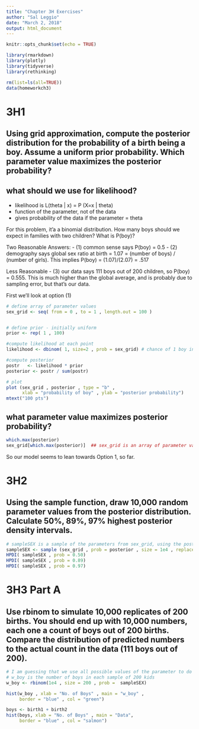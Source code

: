 ---
title: "Chapter 3H Exercises"
author: "Sal Leggio"
date: "March 2, 2018"
output: html_document
---

```{r setup, include=FALSE}
knitr::opts_chunk$set(echo = TRUE)
```
```{r , echo = TRUE}

library(rmarkdown)
library(plotly)
library(tidyverse)
library(rethinking)

rm(list=ls(all=TRUE))
data(homeworkch3)
```
3H1
===

## Using grid approximation, compute the posterior distribution for the probability of a birth being a boy. Assume a uniform prior probability. Which parameter value maximizes the posterior probability?

## what should we use for likelihood?

- likelihood is  L(theta | x) = P (X=x | theta) 
- function of the parameter, not of the data
- gives probability of the data if the parameter = theta

For this problem, it'a a binomial distribution.
How many boys should we expect in families with two children?
What is P(boy)?

Two Reasonable Answers:
- (1) common sense says P(boy) = 0.5
- (2) demography says global sex ratio at birth = 1.07 = (number of boys) / (number of girls). This implies P(boy) = (1.07)/(2.07) = .517

Less Reasonable
- (3) our data says 111 boys out of 200 children, so P(boy) = 0.555. This is much higher than the global average, and is probably due to sampling error, but that's our data.


First we'll look at option (1)

```{r, echo=TRUE}
# define array of parameter values
sex_grid <- seq( from = 0 , to = 1 , length.out = 100 ) 


# define prior - initially uniform 
prior <- rep( 1 , 100)

#compute likelihood at each point 
likelihood <- dbinom( 1, size=2 , prob = sex_grid) # chance of 1 boy in a 2 child family

#compute posterior
postr   <- likelihood * prior
posterior <- postr / sum(postr) 

# plot
plot (sex_grid , posterior , type = "b" , 
      xlab = "probability of boy" , ylab = "posterior probability")
mtext("100 pts")
```
## what parameter value maximizes posterior probability?

```{r , echo=TRUE}
which.max(posterior)
sex_grid[which.max(posterior)]  ## sex_grid is an array of parameter values
```
So our model seems to lean towards Option 1, so far.



3H2
===

## Using the sample function, draw 10,000 random parameter values from the posterior distribution. Calculate 50%, 89%, 97% highest posterior density intervals.

```{r, echo=TRUE}
# sampleSEX is a sample of the parameters from sex_grid, using the posterior probabilities
sampleSEX <- sample (sex_grid , prob = posterior , size = 1e4 , replace = TRUE ) 
HPDI( sampleSEX , prob = 0.50)
HPDI( sampleSEX , prob = 0.89)
HPDI( sampleSEX , prob = 0.97)
```


3H3 Part A
=========

## Use rbinom to simulate 10,000 replicates of 200 births. You should end up with 10,000 numbers, each one a count of boys out of 200 births. Compare the distribution of predicted numbers to the actual count in the data (111 boys out of 200).

```{r , echo=TRUE}

# I am guessing that we use all possible values of the parameter to do this
# w_boy is the number of boys in each sample of 200 kids
w_boy <- rbinom(1e4 , size = 200 , prob =  sampleSEX)

hist(w_boy , xlab = "No. of Boys" , main = "w_boy" ,
     border = "blue" , col = "green")

boys <- birth1 + birth2
hist(boys, xlab = "No. of Boys" , main = "Data",
     border = "blue" , col = "salmon")


```
